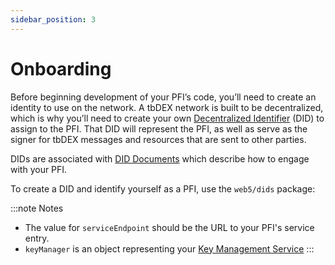 ```yaml
---
sidebar_position: 3
---
```



# Onboarding

Before beginning development of your PFI’s code, you’ll need to create an identity to use on the network. A tbDEX network is built to be decentralized, which is why you’ll need to create your own [Decentralized Identifier](/docs/web5/learn/decentralized-identifiers) (DID) to assign to the PFI. That DID will represent the PFI, as well as serve as the signer for tbDEX messages and resources that are sent to other parties.

DIDs are associated with [DID Documents](/docs/web5/learn/did_document) which describe how to engage with your PFI.


To create a DID and identify yourself as a PFI, use the `web5/dids` package:

<Tabs>
  <TabItem label="JavaScript" value="JavaScript">
    <CodeSnippet snippet={createDidJs} />
  </TabItem>
  <TabItem label="Kotlin" value="Kotlin">
    <CodeSnippet snippet={createDidKt} />
  </TabItem>
</Tabs>

:::note Notes
* The value for `serviceEndpoint` should be the URL to your PFI's service entry.
* `keyManager` is an object representing your [Key Management Service](/docs/web5/build/decentralized-identifiers/key-management)
:::
